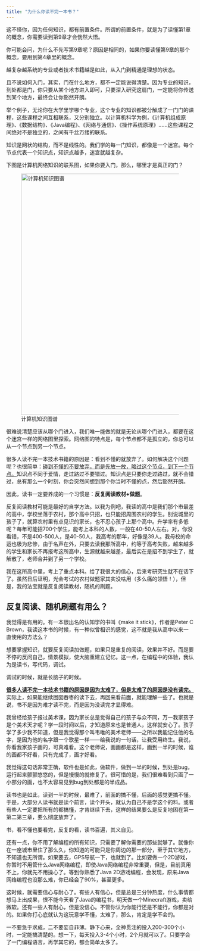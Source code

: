 ```yaml
---
title: "为什么你读不完一本书？"
---
```


这不怪你，因为任何知识，都有前置条件。所谓的前置条件，就是为了读懂第1章的概念，你需要读到第9章才会恍然大悟。

你可能会问，为什么不先写第9章呢？原因是相同的，如果你要读懂第9章的那个概念，要用到第4章里的概念。

越复杂越系统的专业或者技术书籍越是如此，从入门到精通是理想的状态。

且不说如何入门，其实，门在什么地方，都不一定能说得清楚。因为专业的知识，到处都是门，你只要从某个地方进入即可，只要深入研究这扇门，一定能将你传送到某个地方，最终会让你豁然开朗。

举个例子，无论你在大学里学哪个专业，这个专业的知识都被分解成了一门门的课程，这些课程之间互相联系，又分别独立。以计算机科学为例，《计算机组成原理》、《数据结构》、《Java编程》、《网络与通信》、《操作系统原理》……这些课程之间绝对不是独立的，之间有千丝万缕的联系。

知识是网状的结构，而不是线性的。我们学的每一门知识，都像是一个迷宫。每个节点代表一个知识点，知识点越多，迷宫就越复杂。

下图是计算机网络知识的联系图，如果你要入门，那么，哪里才是真正的门？

![计算机知识图谱](img/i1-1.png){width="648"}

很难说清楚应该从哪个门进入，我们唯一能做的就是无论从哪个门进入，都要在这个迷宫一样的网络图里探索。网络图的特点是，每个节点都不是孤立的，你总可以从一个节点到另一个节点。

很多人读不完一本技术书籍的原因是：看到不懂的就放弃了。如何解决这个问题呢？也很简单：[碰到不懂的不要放弃，而是先放一放，略过这个节点，到下一个节点。]{.underline}知识点不同于爱情，走过路过不要错过。知识点是只要你走过路过，就不会错过，总有那么一个时刻，你会突然间想到那个你当时不懂的点，然后豁然开朗。

因此，读书一定要养成的一个习惯是：**反复阅读教材+做题**。

反复阅读教材可能是最好的自学方法。以我为例吧，我读的高中是我们那个市最差的高中，学校坐落于农村，那个高中只招，也只能招周围农村的学生。别说城里的孩子了，就算农村里有点见识的家长，也不忍心孩子上那个高中。升学率有多低呢？每年可能招700个学生，能考上本科的人数，一般在40-50人左右。对，你没看错，不是400-500人，是40-50人，我高考的那年，好像是39人。我母校的命运也极为悲惨，由于名声在外，只要去读我那所高中，约等于高考失败，越来越多的学生和家长不再报考这所高中，生源就越来越差，最后实在是招不到学生了，就解散了，老师合并到了另一个学校。

我在这所高中里，考上了重点本科。给了我很大的信心，后来考研究生就不在话下了。虽然日后证明，光会考试的农村做题家其实没啥用（多么痛的领悟！），但是，我的法宝就是反复阅读教材，随机的刷题。

::: callout-note
## 反复阅读、随机刷题有用么？

我觉得是有用的。有一本很出名的认知学的书叫《make it stick》，作者是Peter C Brown，我读这本书的时候，有一种似曾相识的感觉，这不就是我从高中以来一直使用的方法么？

想要掌握知识，就要反复阅读加做题，如果只是重复的阅读，效果并不好。而是要不停的反问自己，情景模拟，使大脑重建立记忆。这一点，在编程中的体验，我认为是读书，写代码，调试。

调试的时候，就是长脑子的时候。
:::

[**很多人读不完一本技术书籍的原因是因为太难了，但是太难了的原因是没有读完。**]{.underline}实际上，如果能继续囫囵吞枣的读下去，再回来看前面，就能理解一些了。也就是说，书不是因为难才读不完，而是因为没读完才显得难。

我曾经给孩子报过美术课，因为家长总是觉得自己的孩子与众不同，万一我家孩子是个美术天才呢？学一段时间以后，才知道原来也是普通人，这样就安心了。孩子学了多少我不知道，但是我觉得那个叫韦唯的美术老师——之所以我能记住他的名字，是因为他的名字跟一个歌星一样——给我说的一句话，让我受用终生。我说，你看我家孩子画的，可真难看。这个老师说，画画都是这样，画到一半的时候，谁的画都不好看，只有完成了，画才好看。

我觉得这句话非常正确，软件也是如此，做软件，做到一半的时候，到处是bug，运行起来颤颤悠悠的，但是慢慢的就修复了。很可惜的是，我们很难看到只画了一小部分的画，也不太容易见到bug到处都是的半成品。

读书也是如此，读到一半的时候，最难了，前面的搞不懂，后面的感觉更搞不懂。于是，大部分人读书就是读个前言，读个开头，就认为自己不是学这个的料。或者有些人一定要把所有的都搞懂，才肯继续下去，这样的结果要么是反复地困在第一第二第三章，要么彻底放弃了。

书，看不懂也要看完，反复的看，读书百遍，其义自见。

还有一点，你不用了解编程的所有知识，只需要了解你需要的那些就够了。就像你在一座城市里住了那么久，你知道的可能只是你周边的那一部分，至于其它地方，不知道也无所谓。如果要去，GPS导航一下，也就到了。比如要做一个2D游戏，你暂时不用管什么Java网络编程，即使Java网络编程非常重要，但是，目前真用不上，你就先不用操心了。等到你熟悉了Java 2D游戏编程，会发现，原来Java网络编程也没那么难，你已经会了90%，甚至更多。

这时候，就需要信心与耐心了。有些人有信心，但是总是三分钟热度，什么事情都想马上出成果，恨不能今天看了Java的编程书，明天做一个Minecraft游戏，卖给微软。还有一些人有耐心，但是没信心。不管你认为你能行还是不能行，你都是对的。如果你打心底就认为这玩意学不懂，太难了，那么，肯定是学不会的。

一不要急于求成，二不要妄自菲薄。静下心来，全神贯注的投入200-300个小时，一定能搞清楚的。想一下，每天投入3-4个小时，2个月就可以了。只要学会了一门编程语言，再学其它的，都会简单太多了。
